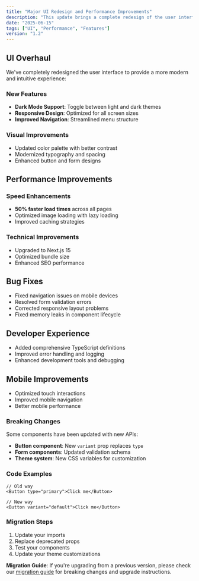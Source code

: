 ```yaml
---
title: "Major UI Redesign and Performance Improvements"
description: "This update brings a complete redesign of the user interface along with significant performance enhancements and new features."
date: "2025-06-15"
tags: ["UI", "Performance", "Features"]
version: "1.2"
---
```


## UI Overhaul

We've completely redesigned the user interface to provide a more modern and intuitive experience:

<ImageViewer 
  src="https://images.unsplash.com/photo-1515879218367-8466d910aaa4?w=900&auto=format&fit=crop&q=60&ixlib=rb-4.1.0&ixid=M3wxMjA3fDB8MHxzZWFyY2h8Mnx8Y29kZXxlbnwwfHwwfHx8MA%3D%3D" 
  alt="New UI Design" 
  caption="The redesigned interface with modern styling"
/>

### New Features

- **Dark Mode Support**: Toggle between light and dark themes
- **Responsive Design**: Optimized for all screen sizes
- **Improved Navigation**: Streamlined menu structure

### Visual Improvements

- Updated color palette with better contrast
- Modernized typography and spacing
- Enhanced button and form designs

## Performance Improvements

### Speed Enhancements

- **50% faster load times** across all pages
- Optimized image loading with lazy loading
- Improved caching strategies

### Technical Improvements

- Upgraded to Next.js 15
- Optimized bundle size
- Enhanced SEO performance

## Bug Fixes

- Fixed navigation issues on mobile devices
- Resolved form validation errors
- Corrected responsive layout problems
- Fixed memory leaks in component lifecycle

## Developer Experience

- Added comprehensive TypeScript definitions
- Improved error handling and logging
- Enhanced development tools and debugging

## Mobile Improvements

- Optimized touch interactions
- Improved mobile navigation
- Better mobile performance

<Accordion title="Additional Details">

### Breaking Changes

Some components have been updated with new APIs:

- **Button component**: New `variant` prop replaces `type`
- **Form components**: Updated validation schema
- **Theme system**: New CSS variables for customization

### Code Examples

```tsx
// Old way
<Button type="primary">Click me</Button>

// New way
<Button variant="default">Click me</Button>
```

### Migration Steps

1. Update your imports
2. Replace deprecated props
3. Test your components
4. Update your theme customizations

</Accordion>

**Migration Guide**: If you're upgrading from a previous version, please check our [migration guide](https://docs.example.com/migration) for breaking changes and upgrade instructions.
